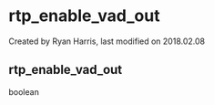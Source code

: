 
# rtp_enable_vad_out 

 Created by  Ryan Harris, last modified on 2018.02.08

## rtp_enable_vad_out

boolean


